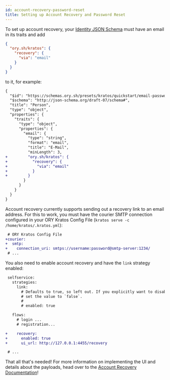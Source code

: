 ```yaml
---
id: account-recovery-password-reset
title: Setting up Account Recovery and Password Reset
---
```


To set up account recovery, your
[Identity JSON Schema](../concepts/identity-data-model.md) must have an email in
its traits and add

```json
{
  "ory.sh/kratos": {
    "recovery": {
      "via": "email"
    }
  }
}
```

to it, for example:

```diff
{
  "$id": "https://schemas.ory.sh/presets/kratos/quickstart/email-password/identity.schema.json",
  "$schema": "http://json-schema.org/draft-07/schema#",
  "title": "Person",
  "type": "object",
  "properties": {
    "traits": {
      "type": "object",
      "properties": {
        "email": {
          "type": "string",
          "format": "email",
          "title": "E-Mail",
          "minLength": 3,
+         "ory.sh/kratos": {
+           "recovery": {
+             "via": "email"
+           }
+         }
        }
      }
    }
  }
}
```

Account recovery currently supports sending out a recovery link to an email
address. For this to work, you must have the courier SMTP connection configured
in your ORY Kratos Config File (`kratos serve -c /home/kratos/.kratos.yml`):

```diff
 # ORY Kratos Config File
+courier:
+  smtp:
+    connection_uri: smtps://username:password@smtp-server:1234/
 # ...
```

You also need to enable account recovery and have the `link` strategy enabled:

```diff
 selfservice:
   strategies:
     link:
       # Defaults to true, so left out. If you explicitly want to disable this strategy,
       # set the value to `false`.
       #
       # enabled: true

   flows:
     # login ...
     # registration...

+    recovery:
+      enabled: true
+      ui_url: http://127.0.0.1:4455/recovery

 # ...
```

That all that's needed! For more information on implementing the UI and details
about the payloads, head over to the
[Account Recovery Documentation](../self-service/flows/account-recovery.mdx)!
